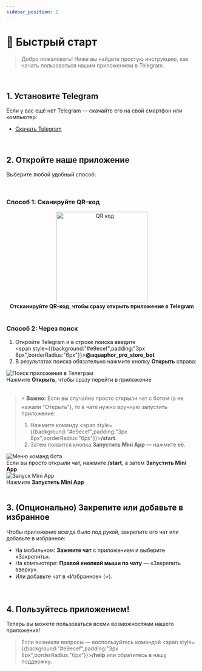 ```yaml
---
sidebar_position: 2
---
```





# 🚀 Быстрый старт

> Добро пожаловать! Ниже вы найдете простую инструкцию, как начать пользоваться нашим приложением в Telegram.

<br />

## <FaMobileAlt color="#36b6f2" /> 1. Установите Telegram

Если у вас ещё нет Telegram — скачайте его на свой смартфон или компьютер:

- [Скачать Telegram](https://telegram.org)

<br />

## <FaTelegramPlane color="#36b6f2" /> 2. Откройте наше приложение

Выберите любой удобный способ:

<br />

### <FaQrcode color="#36b6f2" /> Способ 1: Сканируйте QR-код

<div align="center">
  <img src="/img/start/app-qr-code.png" alt="QR код" width="240" />
  <figcaption><b>Отсканируйте QR-код, чтобы сразу открыть приложение в Telegram</b></figcaption>
</div>

<br />

### <FaSearch color="#36b6f2" /> Способ 2: Через поиск

1. Откройте Telegram и в строке поиска введите  
   <span style={{background:"#e9ecef",padding:"3px 8px",borderRadius:"6px"}}><b>@aquaphor_pro_store_bot</b></span>
2. В результатах поиска обязательно нажмите кнопку <b>Открыть</b> справа:

<div>
  <img src="/img/start/search-app.png" alt="Поиск приложения в Телеграм" style={{marginBottom:"0.5em"}} />
  <figcaption>Нажмите <b>Открыть</b>, чтобы сразу перейти в приложение</figcaption>
</div>

<br />

> ⚡️ **Важно:** Если вы случайно просто открыли чат с ботом (а не нажали "Открыть"), то в чате нужно вручную запустить приложение:
>
> 1. Нажмите команду <span style={{background:"#e9ecef",padding:"3px 8px",borderRadius:"6px"}}><b>/start</b></span>.
> 2. Затем появится кнопка <b>Запустить Mini App</b> — нажмите её.

<div>
  <img src="/img/start/bot-menu.png" alt="Меню команд бота" style={{marginBottom:"0.5em"}} />
  <figcaption>Если вы просто открыли чат, нажмите <b>/start</b>, а затем <b>Запустить Mini App</b></figcaption>
</div>

<div>
  <img src="/img/start/start-app.png" alt="Запуск Mini App" style={{marginBottom:"0.5em"}} />
  <figcaption>Нажмите <b>Запустить Mini App</b></figcaption>
</div>

<br />

## <FaStar color="#FFD700" /> 3. (Опционально) Закрепите или добавьте в избранное

Чтобы приложение всегда было под рукой, закрепите его чат или добавьте в избранное:

- На мобильном: **Зажмите чат** с приложением и выберите «Закрепить».
- На компьютере: **Правой кнопкой мыши по чату** — «Закрепить вверху».
- Или добавьте чат в «Избранное» (⭐).

<br />

## <FaRocket color="#36b6f2" /> 4. Пользуйтесь приложением!

Теперь вы можете пользоваться всеми возможностями нашего приложения!

> Если возникли вопросы — воспользуйтесь командой <span style={{background:"#e9ecef",padding:"3px 8px",borderRadius:"6px"}}><b>/help</b></span> или обратитесь в нашу поддержку.
